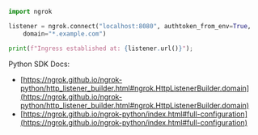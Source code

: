 ```python
import ngrok

listener = ngrok.connect("localhost:8080", authtoken_from_env=True,
    domain="*.example.com")

print(f"Ingress established at: {listener.url()}");
```

Python SDK Docs:

- [https://ngrok.github.io/ngrok-python/http_listener_builder.html#ngrok.HttpListenerBuilder.domain](https://ngrok.github.io/ngrok-python/http_listener_builder.html#ngrok.HttpListenerBuilder.domain)
- [https://ngrok.github.io/ngrok-python/index.html#full-configuration](https://ngrok.github.io/ngrok-python/index.html#full-configuration)
